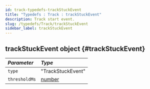 ```yaml
---
id: track-typedefs-trackStuckEvent
title: "Typedefs : Track : trackStuckEvent"
description: Track start event.
slug: /typedefs/Track/trackStuckEvent
sidebar_label: trackStuckEvent
---
```



## trackStuckEvent <span className="info badge">object</span> {#trackStuckEvent}

| <i className="fa-solid fa-hashtag"/> Parameter | <i className="fa-solid fa-font"/> Type                                                                                                                                                                        |
| :--------------------------------------------- | :------------------------------------------------------------------------------------------------------------------------------------------------------------------------------------------------------------ |
| `type`                                      | "TrackStuckEvent"                                                                                                            |
| `thresholdMs`                                         | [number](https://developer.mozilla.org/en-US/docs/Web/JavaScript/Reference/Global_Objects/Number)                                                                                                                                                                           |